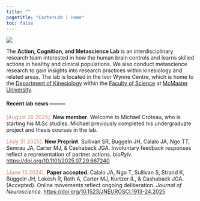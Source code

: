 ```yaml
---
title: ""
pagetitle: "CarterLab | Home"
toc: false
---
```


![](images/iwc-front.jpg)

The **Action, Cognition, and Metascience Lab** is an interdisciplinary research team interested in how the human brain controls and learns skilled actions in healthy and clinical populations. We also conduct metascience research to gain insights into research practices within kinesiology and related areas. The lab is located in the Ivor Wynne Centre, which is home to the [Department of Kinesiology](https://www.science.mcmaster.ca/kinesiology/){target="_blank"} within the [Faculty of Science](https://www.science.mcmaster.ca/){target="_blank"} at [McMaster University](https://www.mcmaster.ca/){target="_blank"}.

#### Recent lab news ---------

<font color="#d08770">[August 26 2025].</font> **New member**. Welcome to Michael Croteau, who is starting his M.Sc studies. Michael previously completed his undergraduate project and thesis courses in the lab.

<font color="#d08770">[July 31 2025].</font> **New Preprint**. Sullivan SR, Buggeln JH, Calalo JA, Ngo TT, Semrau JA, Carter MJ, & Cashaback JGA. Involuntary feedback responses reflect a representation of partner actions. *bioR$\chi$iv*. [https://doi.org/10.1101/2025.07.29.667240](https://doi.org/10.1101/2025.07.29.667240){target="_blank"}

<font color="#d08770">[June 13 2024].</font> **Paper accepted**. Calalo JA, Ngo T, Sullivan S, Strand K, Buggeln JH, Lokesh R, Roth A, Carter MJ, Kurtzer IL, & Cashaback JGA. (Accepted). Online movements reflect ongoing deliberation. *Journal of Neuroscience*. [https://doi.org/10.1523/JNEUROSCI.1913-24.2025](https://doi.org/10.1523/JNEUROSCI.1913-24.2025){target="_blank"}
